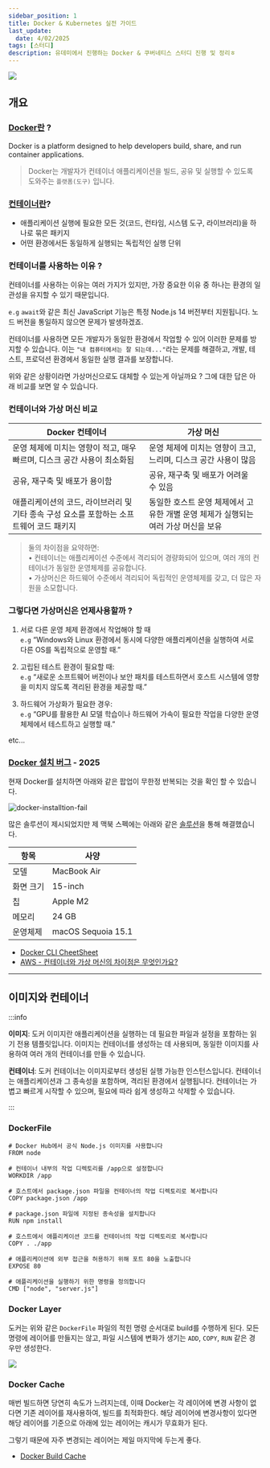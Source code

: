 ```yaml
---
sidebar_position: 1
title: Docker & Kubernetes 실전 가이드
last_update:
  date: 4/02/2025
tags: [스터디]
description: 유데미에서 진행하는 Docker & 쿠버네티스 스터디 진행 및 정리ㅎ
---
```


![](https://i.ibb.co/yBdkqVRy/docker.png)

## 개요

### [Docker란](https://www.docker.com/why-docker/) ?

Docker is a platform designed to help developers build, share, and run container applications.

> Docker는 개발자가 컨테이너 애플리케이션을 빌드, 공유 및 실행할 수 있도록 도와주는 `플랫폼(도구)` 입니다.

### [컨테이너란](https://www.docker.com/resources/what-container/)?

- 애플리케이션 실행에 필요한 모든 것(코드, 런타임, 시스템 도구, 라이브러리)을 하나로 묶은 패키지
- 어떤 환경에서든 동일하게 실행되는 독립적인 실행 단위

### 컨테이너를 사용하는 이유 ?

컨테이너를 사용하는 이유는 여러 가지가 있지만, 가장 중요한 이유 중 하나는 환경의 일관성을 유지할 수 있기 때문입니다.

`e.g` `await`와 같은 최신 JavaScript 기능은 특정 Node.js 14 버전부터 지원됩니다. 노드 버전을 통일하지 않으면 문제가 발생하겠죠.

컨테이너를 사용하면 모든 개발자가 동일한 환경에서 작업할 수 있어 이러한 문제를 방지할 수 있습니다.
이는 `"내 컴퓨터에서는 잘 되는데..."`라는 문제를 해결하고, 개발, 테스트, 프로덕션 환경에서 동일한 실행 결과를 보장합니다.


<Admonition type="tip" icon="❓" title="그러면 가상머신으로는 ?">
  위와 같은 상황이라면 가상머신으로도 대체할 수 있는게 아닐까요 ? 그에 대한 답은
  아래 비교를 보면 알 수 있습니다.
</Admonition>

### 컨테이너와 가상 머신 비교

| Docker 컨테이너                                                                          | 가상 머신                                                                          |
| ---------------------------------------------------------------------------------------- | ---------------------------------------------------------------------------------- |
| 운영 체제에 미치는 영향이 적고, 매우 빠르며, 디스크 공간 사용이 최소화됨                 | 운영 체제에 미치는 영향이 크고, 느리며, 디스크 공간 사용이 많음                    |
| 공유, 재구축 및 배포가 용이함                                                            | 공유, 재구축 및 배포가 어려울 수 있음                                              |
| 애플리케이션의 코드, 라이브러리 및 기타 종속 구성 요소를 포함하는 소프트웨어 코드 패키지 | 동일한 호스트 운영 체제에서 고유한 개별 운영 체제가 실행되는 여러 가상 머신을 보유 |

> 둘의 차이점을 요약하면: <br/>
> • 컨테이너는 애플리케이션 수준에서 격리되어 경량화되어 있으며, 여러 개의 컨테이너가 동일한 운영체제를 공유합니다. <br/>
> • 가상머신은 하드웨어 수준에서 격리되어 독립적인 운영체제를 갖고, 더 많은 자원을 소모합니다.

### 그렇다면 가상머신은 언제사용할까 ?

1. 서로 다른 운영 체제 환경에서 작업해야 할 때 <br/>
   `e.g` “Windows와 Linux 환경에서 동시에 다양한 애플리케이션을 실행하여 서로 다른 OS를 독립적으로 운영할 때.”

2. 고립된 테스트 환경이 필요할 때: <br/>
   `e.g` “새로운 소프트웨어 버전이나 보안 패치를 테스트하면서 호스트 시스템에 영향을 미치지 않도록 격리된 환경을 제공할 때.”

3. 하드웨어 가상화가 필요한 경우: <br/>
   `e.g` “GPU를 활용한 AI 모델 학습이나 하드웨어 가속이 필요한 작업을 다양한 운영 체제에서 테스트하고 실행할 때.”

etc...

### [Docker 설치 버그](https://github.com/docker/for-mac/issues/7520) - 2025

현재 Docker를 설치하면 아래와 같은 팝업이 무한정 반복되는 것을 확인 할 수 있습니다.

![docker-installtion-fail](https://i.ibb.co/3ykShTgP/Screenshot-2025-02-05-at-00-05-14.png)

많은 솔루션이 제시되었지만 제 맥북 스펙에는 아래와 같은 [솔루션](https://forums.docker.com/t/malware-blocked-com-docker-vmnetd-was-not-opened-because-it-contains-malware/145930/39)을 통해 해결했습니다.

| 항목      | 사양               |
| --------- | ------------------ |
| 모델      | MacBook Air        |
| 화면 크기 | 15-inch            |
| 칩        | Apple M2           |
| 메모리    | 24 GB              |
| 운영체제  | macOS Sequoia 15.1 |

- [Docker CLI CheetSheet](https://docs.docker.com/get-started/docker_cheatsheet.pdf)
- [AWS - 컨테이너와 가상 머신의 차이점은 무엇인가요?](https://aws.amazon.com/ko/compare/the-difference-between-containers-and-virtual-machines/)

---

## 이미지와 컨테이너

:::info

**이미지**: 도커 이미지란 애플리케이션을 실행하는 데 필요한 파일과 설정을 포함하는 읽기 전용 템플릿입니다. 이미지는 컨테이너를 생성하는 데 사용되며, 동일한 이미지를 사용하여 여러 개의 컨테이너를 만들 수 있습니다.

**컨테이너**: 도커 컨테이너는 이미지로부터 생성된 실행 가능한 인스턴스입니다. 컨테이너는 애플리케이션과 그 종속성을 포함하며, 격리된 환경에서 실행됩니다. 컨테이너는 가볍고 빠르게 시작할 수 있으며, 필요에 따라 쉽게 생성하고 삭제할 수 있습니다.

:::

### DockerFile

```
# Docker Hub에서 공식 Node.js 이미지를 사용합니다
FROM node

# 컨테이너 내부의 작업 디렉토리를 /app으로 설정합니다
WORKDIR /app

# 호스트에서 package.json 파일을 컨테이너의 작업 디렉토리로 복사합니다
COPY package.json /app

# package.json 파일에 지정된 종속성을 설치합니다
RUN npm install

# 호스트에서 애플리케이션 코드를 컨테이너의 작업 디렉토리로 복사합니다
COPY . ./app

# 애플리케이션에 외부 접근을 허용하기 위해 포트 80을 노출합니다
EXPOSE 80

# 애플리케이션을 실행하기 위한 명령을 정의합니다
CMD ["node", "server.js"]
```

### Docker Layer

도커는 위와 같은 `DockerFile` 파일의 적힌 명령 순서대로 build를 수행하게 된다.
모든 명령에 레이어를 만들지는 않고, 파일 시스템에 변화가 생기는 `ADD`, `COPY`, `RUN` 같은 경우만 생성한다.

![](https://blog.kakaocdn.net/dn/czfjyz/btsIsfUKgbT/xOu7ElV9AIllRGv7xtOkH0/img.png)

### Docker Cache

매번 빌드하면 당연히 속도가 느려지는데, 이때 Docker는 각 레이어에 변경 사항이 없다면 기존 레이어를 재사용하여, 빌드를 최적화한다.
해당 레이어에 변경사항이 있다면 해당 레이어를 기준으로 아래에 있는 레이어는 캐시가 무효화가 된다.

그렇기 때문에 자주 변경되는 레이어는 제일 마지막에 두는게 좋다.

- [Docker Build Cache](https://docs.docker.com/build/cache/)

